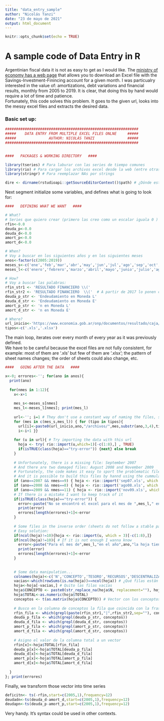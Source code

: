```yaml
---
title: "data_entry_sample"
author: "Nicolás Tanzi"
date: "23 de mayo de 2021"
output: html_document
---
```


```r
knitr::opts_chunk$set(echo = TRUE)
```

# A sample code of Data Entry in R
 Argentinian fiscal data it is not as easy to get as I would like. The <a href="https://www.economia.gob.ar/onp/ejecucion/2021">ministry of economy has a web page</a> that allows you to download an Excel file with the Savings-Investment-Finincing account for a given month. I was particualry interested in the value of: amortizations, debt variations and financial results,	monthly from 2005 to 2019. It is clear, that doing this by hand would require a lot of time and patience.<br>
Fortunately, this code solves this problem. It goes to the given url, looks into the messy excel files and extracts the desired data.


### Basic set up:
```r

#############################################################
#####    DATA ENTRY FROM MULTIPLE EXCEL FILES ONLNE     #####
#####               AUTHOR: NICOLÁS TANZI               #####
#############################################################


####   PACKAGES & WORKING DIRECTORY   ####

library(tseries) # Para laburar con las series de tiempo comunes
library(rio) # Para cargar los archivos excel desde la web (entre otras funciones)
library(stringr) # Para reemplazar NAs por strings

dire <- dirname(rstudioapi::getSourceEditorContext()$path) # ¿Dónde está ubicado este script?
```

Next segment initialize some variables, and defines what is going to look for:
```r

####   DEFINING WHAT WE WANT   ####

# What?
# Series que quiero crear (primero las creo como un escalar iguala 0 )
rfin<-0.0
deuda_p<-0.0
deuda_d<-0.0
amort_p<-0.0
amort_d<-0.0

# When?
# Voy a buscar en los siguientes años y en los siguientes meses
anos<-factor(c(2005:2019))
meses_s<-c('ene','feb','mar','abr','may','jun','jul','ago','sep','oct','nov','dic')
meses_l<-c('enero','febrero','marzo','abril','mayo','junio','julio','agosto','septiembre','octubre','noviembre','diciembre')

# How?
# Voy a buscar las palabras:
rfin_str1 <- 'RESULTADO FINANCIERO \\('
rfin_str2 <- 'RESULTADO FINANCIERO  \\('  # A partir de 2017 lo ponen con dos espacios -.-"
deuda_p_str <- 'Endeudamiento en Moneda L'
deuda_d_str <- 'Endeudamiento en Moneda E'
amort_p_str <- 'n en Moneda L'
amort_d_str <- 'n en Moneda E'

# Where?
url_inicio<-'https://www.economia.gob.ar/onp/documentos/resultado/caja/c'
tipos<-c('.xls','.xlsx')
```

The main loop, iterates over every month of every year as it was previously defined.<br>
We have to be careful because the excel files are not fully consistent, for example: most of them are '.xls' but few of them are '.xlsx'; the pattern of sheet names changes; the order of sheets could also change, etc.
```r
####   GOING AFTER THE DATA   ####

x<-0; errores<-''; for(ano in anos){
  print(ano)
  
  for(nmes in 1:12){
    x<-x+1
    
    mes_s<-meses_s[nmes]
    mes_l<-meses_l[nmes]; print(mes_l)
    
    url<-''; i=1 # They don't use a constant way of naming the files, so...
    for (mes in c(mes_s,mes_l)) { for (tipo in tipos){
      url[i]<-paste0(url_inicio,ano,"/archivos/",mes,substr(ano,3,4),tipo)
      i<-i+1 }}
    
    for (u in url){ # Try importing the data with this url
      hoja <- try( rio::import(u,which=1)[-c(1:8),] , TRUE)
      if(isTRUE(class(hoja)=="try-error")) {next} else break
    }
    
    # Unfortunately, there is a missing file: September 2007
    # And there are two damaged files: August 2008 and November 2009
    # Fortunately, the code makes it easy to sport the problematic files
    # And it is possible to build this files by hannd using the cummulative data
    if (ano==2007 && nmes==9) { hoja <- rio::import('sep07.xls', which = 1)[-c(1:8),] }
    if (ano==2008 && nmes==8) { hoja <- rio::import('ago08.xls', which = 1)[-c(1:8),]  }
    if (ano==2009 && nmes==11) { hoja <- rio::import('nov09.xls', which = 1)[-c(1:8),]  }
    # If there is a mistake I want to keep track of it
    if(isTRUE(class(hoja)=="try-error")) {
      error<-paste("No se encontró el excel para el mes de ",mes_l," en el año ",ano,".")
      print(error)
      errores[length(errores)+1]<-error
    }
    
    # Some files in the inverse order (sheets do not follow a stable patern either)
    # Easy solution:
    if(ncol(hoja)!=10){hoja <- rio::import(u, which = 3)[-c(1:8),]}
    if(ncol(hoja)!=10){ # If it is not enough I wanna know
      error<-paste("Para el mes de",mes_l,"en el año",ano,"la hoja tiene",ncol(hoja),"columnas")
      print(error)
      errores[length(errores)+1]<-error
    }
    
    
    # Some data manipulation...
    colnames(hoja)<-c('N','CONCEPTO','TESORO','RECURSOS','DESCENTRALIZADAS','SEGU_SOCIAL','PCIA','ASMIN','OTROS','TOTAL')
    vacias<-which(rowSums(is.na(hoja))==ncol(hoja)) # ¿Qué filas están vacías?
    hoja<-hoja[-vacias,] # Quito las filas vacías
    hoja$CONCEPTO <- paste0(str_replace_na(hoja$N, replacement=""), hoja$CONCEPTO); hoja<-hoja[,-1]
    hoja$TOTAL<-as.numeric(hoja$TOTAL)
    conceptos <- t(as.matrix(hoja$CONCEPTO)) # Vector con los conceptos (no quiero data frame porque la función grepl opera con vectores)
    
    # Busco en la columna de conceptos la fila que coincida con la frase buscada
    rfin_fila <- which(grepl(paste(rfin_str1,"|",rfin_str2,sep=""), conceptos))
    deuda_p_fila <- which(grepl(deuda_p_str, conceptos))
    deuda_d_fila <- which(grepl(deuda_d_str, conceptos))
    amort_p_fila <- which(grepl(amort_p_str, conceptos))
    amort_d_fila <- which(grepl(amort_d_str, conceptos))
    
    # Asigno el valor de la columna total a un vector
    rfin[x]<-hoja$TOTAL[rfin_fila]
    deuda_p[x]<-hoja$TOTAL[deuda_p_fila]
    deuda_d[x]<-hoja$TOTAL[deuda_d_fila]
    amort_p[x]<-hoja$TOTAL[amort_p_fila]
    amort_d[x]<-hoja$TOTAL[amort_d_fila]
    
  }
}; print(errores)
```

Finally, we transform those vector into time series
```r
deficitn<- ts(-rfin,start=c(2005,1),frequency=12)
deudadn<-ts(deuda_d-amort_d,start=c(2005,1),frequency=12)
deudapn<-ts(deuda_p-amort_p,start=c(2005,1),frequency=12)

```

Very handy. It's syntax could be used in other contexts.